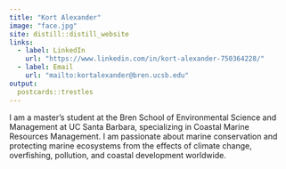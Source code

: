 ```yaml
---
title: "Kort Alexander"
image: "face.jpg"
site: distill::distill_website
links:
  - label: LinkedIn
    url: "https://www.linkedin.com/in/kort-alexander-750364228/"
  - label: Email
    url: "mailto:kortalexander@bren.ucsb.edu"
output:
  postcards::trestles
---
```

 
I am a master's student at the Bren School of Environmental Science and Management at UC Santa Barbara, specializing in Coastal Marine Resources Management. I am passionate about marine conservation and protecting marine ecosystems from the effects of climate change, overfishing, pollution, and coastal development worldwide.